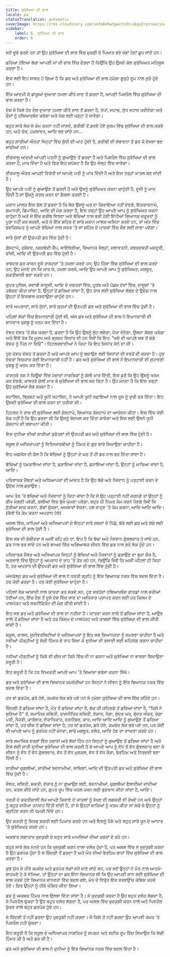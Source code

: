 ```yaml
---
title: ਸੁਰੱਖਿਆ ਦੀ ਭਾਲ
locale: pa
statusTranslation: automatic
coverImage: https://res.cloudinary.com/xmfm6mhw3gwctndtcubgx2rptnae/image/upload/v1740337243/small_cover_educacion_fundamental_a051170f1c.webp
sidebar:
    label: 6. ਸੁਰੱਖਿਆ ਦੀ ਭਾਲ
    order: 6
---
```

ਜਦੋਂ ਚੂਚੇ ਡਰਦੇ ਹਨ ਤਾਂ ਉਹ ਸੁਰੱਖਿਆ ਦੀ ਭਾਲ ਵਿੱਚ ਮੁਰਗੀ ਦੇ ਪਿਆਰ ਭਰੇ ਖੰਭਾਂ ਹੇਠਾਂ ਛੁਪ ਜਾਂਦੇ ਹਨ।

ਡਰਿਆ ਹੋਇਆ ਬੱਚਾ ਆਪਣੀ ਮਾਂ ਦੀ ਭਾਲ ਵਿੱਚ ਦੌੜਦਾ ਹੈ ਕਿਉਂਕਿ ਉਹ ਉਸਦੇ ਕੋਲ ਸੁਰੱਖਿਅਤ ਮਹਿਸੂਸ ਕਰਦਾ ਹੈ।

ਇਸ ਲਈ ਇਹ ਸਾਬਤ ਹੋ ਗਿਆ ਹੈ ਕਿ ਡਰ ਅਤੇ ਸੁਰੱਖਿਆ ਦੀ ਭਾਲ ਹਮੇਸ਼ਾ ਗੂੜ੍ਹੇ ਰੂਪ ਨਾਲ ਜੁੜੇ ਹੁੰਦੇ ਹਨ।

ਇੱਕ ਆਦਮੀ ਜੋ ਡਾਕੂਆਂ ਦੁਆਰਾ ਹਮਲਾ ਕੀਤੇ ਜਾਣ ਤੋਂ ਡਰਦਾ ਹੈ, ਆਪਣੀ ਪਿਸਤੌਲ ਵਿੱਚ ਸੁਰੱਖਿਆ ਦੀ ਭਾਲ ਕਰਦਾ ਹੈ।

ਦੇਸ਼ ਜੋ ਕਿਸੇ ਹੋਰ ਦੇਸ਼ ਦੁਆਰਾ ਹਮਲਾ ਕੀਤੇ ਜਾਣ ਤੋਂ ਡਰਦਾ ਹੈ, ਤੋਪਾਂ, ਜਹਾਜ਼, ਯੁੱਧ ਜਹਾਜ਼ ਖਰੀਦੇਗਾ ਅਤੇ ਫੌਜਾਂ ਨੂੰ ਹਥਿਆਰਬੰਦ ਕਰੇਗਾ ਅਤੇ ਜੰਗ ਲਈ ਖੜ੍ਹਾ ਹੋ ਜਾਵੇਗਾ।

ਬਹੁਤ ਸਾਰੇ ਲੋਕ ਜੋ ਕੰਮ ਕਰਨਾ ਨਹੀਂ ਜਾਣਦੇ, ਗਰੀਬੀ ਤੋਂ ਡਰਦੇ ਹੋਏ ਜੁਰਮ ਵਿੱਚ ਸੁਰੱਖਿਆ ਦੀ ਭਾਲ ਕਰਦੇ ਹਨ, ਅਤੇ ਚੋਰ, ਹਮਲਾਵਰ, ਆਦਿ ਬਣ ਜਾਂਦੇ ਹਨ...

ਬਹੁਤ ਸਾਰੀਆਂ ਔਰਤਾਂ ਜਿਨ੍ਹਾਂ ਵਿੱਚ ਬੁੱਧੀ ਦੀ ਘਾਟ ਹੁੰਦੀ ਹੈ, ਗਰੀਬੀ ਦੀ ਸੰਭਾਵਨਾ ਤੋਂ ਡਰ ਕੇ ਵੇਸਵਾ ਬਣ ਜਾਂਦੀਆਂ ਹਨ।

ਈਰਖਾਲੂ ਆਦਮੀ ਆਪਣੀ ਪਤਨੀ ਨੂੰ ਗੁਆਉਣ ਤੋਂ ਡਰਦਾ ਹੈ ਅਤੇ ਪਿਸਤੌਲ ਵਿੱਚ ਸੁਰੱਖਿਆ ਦੀ ਭਾਲ ਕਰਦਾ ਹੈ, ਮਾਰ ਦਿੰਦਾ ਹੈ ਅਤੇ ਫਿਰ ਇਹ ਸਪੱਸ਼ਟ ਹੈ ਕਿ ਉਹ ਜੇਲ੍ਹ ਵਿੱਚ ਜਾਵੇਗਾ।

ਈਰਖਾਲੂ ਔਰਤ ਆਪਣੀ ਵਿਰੋਧੀ ਜਾਂ ਆਪਣੇ ਪਤੀ ਨੂੰ ਮਾਰ ਦਿੰਦੀ ਹੈ ਅਤੇ ਇਸ ਤਰ੍ਹਾਂ ਕਾਤਲ ਬਣ ਜਾਂਦੀ ਹੈ।

ਉਹ ਆਪਣੇ ਪਤੀ ਨੂੰ ਗੁਆਉਣ ਤੋਂ ਡਰਦੀ ਹੈ ਅਤੇ ਉਸਨੂੰ ਸੁਰੱਖਿਅਤ ਕਰਨਾ ਚਾਹੁੰਦੀ ਹੈ, ਦੂਜੀ ਨੂੰ ਮਾਰ ਦਿੰਦੀ ਹੈ ਜਾਂ ਉਸਨੂੰ ਕਤਲ ਕਰਨ ਦਾ ਫੈਸਲਾ ਕਰਦੀ ਹੈ।

ਮਕਾਨ ਮਾਲਕ ਇਸ ਗੱਲ ਤੋਂ ਡਰਦਾ ਹੈ ਕਿ ਲੋਕ ਉਸਨੂੰ ਘਰ ਦਾ ਕਿਰਾਇਆ ਨਹੀਂ ਦੇਣਗੇ, ਇਕਰਾਰਨਾਮੇ, ਜ਼ਮਾਨਤੀ, ਡਿਪਾਜ਼ਿਟ, ਆਦਿ ਦੀ ਮੰਗ ਕਰਦਾ ਹੈ, ਇਸ ਤਰ੍ਹਾਂ ਉਹ ਆਪਣੇ ਆਪ ਨੂੰ ਸੁਰੱਖਿਅਤ ਕਰਨਾ ਚਾਹੁੰਦਾ ਹੈ ਅਤੇ ਜੇ ਇੱਕ ਗਰੀਬ ਵਿਧਵਾ ਅਤੇ ਬੱਚਿਆਂ ਨਾਲ ਭਰੀ ਹੋਈ ਇੰਨੀਆਂ ਭਿਆਨਕ ਜ਼ਰੂਰਤਾਂ ਨੂੰ ਪੂਰਾ ਨਹੀਂ ਕਰ ਸਕਦੀ, ਅਤੇ ਜੇ ਇੱਕ ਸ਼ਹਿਰ ਦੇ ਸਾਰੇ ਮਕਾਨ ਮਾਲਕ ਅਜਿਹਾ ਕਰਦੇ ਹਨ, ਤਾਂ ਅੰਤ ਵਿੱਚ ਬਦਕਿਸਮਤ ਨੂੰ ਆਪਣੇ ਬੱਚਿਆਂ ਨਾਲ ਸੜਕ 'ਤੇ ਜਾਂ ਸ਼ਹਿਰ ਦੇ ਪਾਰਕਾਂ ਵਿੱਚ ਸੌਣ ਲਈ ਜਾਣਾ ਪਵੇਗਾ।

ਸਾਰੇ ਯੁੱਧਾਂ ਦੀ ਉਤਪਤੀ ਡਰ ਵਿੱਚ ਹੁੰਦੀ ਹੈ।

ਗੇਸਟਾਪੋ, ਤਸ਼ੱਦਦ, ਨਜ਼ਰਬੰਦੀ ਕੈਂਪ, ਸਾਇਬੇਰੀਆ, ਭਿਆਨਕ ਜੇਲ੍ਹਾਂ, ਜਲਾਵਤਨੀ, ਜ਼ਬਰਦਸਤੀ ਮਜ਼ਦੂਰੀ, ਫਾਂਸੀ, ਆਦਿ ਦੀ ਉਤਪਤੀ ਡਰ ਵਿੱਚ ਹੁੰਦੀ ਹੈ।

ਰਾਸ਼ਟਰ ਡਰ ਕਾਰਨ ਦੂਜੇ ਰਾਸ਼ਟਰਾਂ 'ਤੇ ਹਮਲਾ ਕਰਦੇ ਹਨ; ਉਹ ਹਿੰਸਾ ਵਿੱਚ ਸੁਰੱਖਿਆ ਦੀ ਭਾਲ ਕਰਦੇ ਹਨ, ਉਹ ਮੰਨਦੇ ਹਨ ਕਿ ਮਾਰ ਕੇ, ਹਮਲਾ ਕਰਕੇ, ਆਦਿ ਉਹ ਆਪਣੇ ਆਪ ਨੂੰ ਸੁਰੱਖਿਅਤ, ਮਜ਼ਬੂਤ, ਸ਼ਕਤੀਸ਼ਾਲੀ ਬਣਾ ਸਕਦੇ ਹਨ।

ਗੁਪਤ ਪੁਲਿਸ, ਜਵਾਬੀ ਜਾਸੂਸੀ, ਆਦਿ ਦੇ ਦਫਤਰਾਂ ਵਿੱਚ, ਪੂਰਬ ਅਤੇ ਪੱਛਮ ਦੋਵਾਂ ਵਿੱਚ, ਜਾਸੂਸਾਂ 'ਤੇ ਤਸ਼ੱਦਦ ਕੀਤਾ ਜਾਂਦਾ ਹੈ, ਉਨ੍ਹਾਂ ਤੋਂ ਡਰਿਆ ਜਾਂਦਾ ਹੈ, ਉਹ ਰਾਜ ਲਈ ਸੁਰੱਖਿਆ ਲੱਭਣ ਦੇ ਉਦੇਸ਼ ਨਾਲ ਉਨ੍ਹਾਂ ਤੋਂ ਇਕਬਾਲ ਕਰਵਾਉਣਾ ਚਾਹੁੰਦੇ ਹਨ।

ਸਾਰੇ ਅਪਰਾਧਾਂ, ਸਾਰੇ ਯੁੱਧਾਂ, ਸਾਰੇ ਜੁਰਮਾਂ ਦੀ ਉਤਪਤੀ ਡਰ ਅਤੇ ਸੁਰੱਖਿਆ ਦੀ ਭਾਲ ਵਿੱਚ ਹੁੰਦੀ ਹੈ।

ਪਹਿਲਾਂ ਲੋਕਾਂ ਵਿੱਚ ਇਮਾਨਦਾਰੀ ਹੁੰਦੀ ਸੀ, ਅੱਜ ਡਰ ਅਤੇ ਸੁਰੱਖਿਆ ਦੀ ਭਾਲ ਨੇ ਇਮਾਨਦਾਰੀ ਦੀ ਸ਼ਾਨਦਾਰ ਖੁਸ਼ਬੂ ਨੂੰ ਖਤਮ ਕਰ ਦਿੱਤਾ ਹੈ।

ਦੋਸਤ ਦੋਸਤ 'ਤੇ ਸ਼ੱਕ ਕਰਦਾ ਹੈ, ਡਰਦਾ ਹੈ ਕਿ ਉਹ ਉਸਨੂੰ ਲੁੱਟ ਲਵੇਗਾ, ਧੋਖਾ ਦੇਵੇਗਾ, ਉਸਦਾ ਸ਼ੋਸ਼ਣ ਕਰੇਗਾ ਅਤੇ ਇੱਥੋਂ ਤੱਕ ਕਿ ਮੂਰਖ ਅਤੇ ਭ੍ਰਸ਼ਟ ਸਿਧਾਂਤ ਵੀ ਹਨ ਜਿਵੇਂ ਕਿ ਇਹ: "ਕਦੇ ਵੀ ਆਪਣੇ ਸਭ ਤੋਂ ਚੰਗੇ ਦੋਸਤ ਨੂੰ ਪਿੱਠ ਨਾ ਦਿਓ"। ਹਿਟਲਰਵਾਦੀਆਂ ਨੇ ਕਿਹਾ ਕਿ ਇਹ ਸਿਧਾਂਤ ਸੋਨੇ ਦਾ ਸੀ।

ਹੁਣ ਦੋਸਤ ਦੋਸਤ ਤੋਂ ਡਰਦਾ ਹੈ ਅਤੇ ਆਪਣੇ ਆਪ ਨੂੰ ਬਚਾਉਣ ਲਈ ਸਿਧਾਂਤਾਂ ਦੀ ਵਰਤੋਂ ਵੀ ਕਰਦਾ ਹੈ। ਹੁਣ ਦੋਸਤਾਂ ਵਿਚਕਾਰ ਕੋਈ ਇਮਾਨਦਾਰੀ ਨਹੀਂ ਹੈ। ਡਰ ਅਤੇ ਸੁਰੱਖਿਆ ਦੀ ਭਾਲ ਨੇ ਇਮਾਨਦਾਰੀ ਦੀ ਸੁਹਾਵਣੀ ਖੁਸ਼ਬੂ ਨੂੰ ਖਤਮ ਕਰ ਦਿੱਤਾ ਹੈ।

ਕਾਸਤਰੋ ਰਸ ਨੇ ਕਿਊਬਾ ਵਿੱਚ ਹਜ਼ਾਰਾਂ ਨਾਗਰਿਕਾਂ ਨੂੰ ਗੋਲੀ ਮਾਰ ਦਿੱਤੀ, ਇਸ ਡਰੋਂ ਕਿ ਉਹ ਉਸਨੂੰ ਖਤਮ ਕਰ ਦੇਣਗੇ; ਕਾਸਤਰੋ ਗੋਲੀ ਮਾਰ ਕੇ ਸੁਰੱਖਿਆ ਦੀ ਭਾਲ ਕਰ ਰਿਹਾ ਹੈ। ਉਹ ਮੰਨਦਾ ਹੈ ਕਿ ਇਸ ਤਰ੍ਹਾਂ ਉਹ ਸੁਰੱਖਿਆ ਲੱਭ ਸਕਦਾ ਹੈ।

ਸਟਾਲਿਨ, ਭ੍ਰਿਸ਼ਟ ਅਤੇ ਖੂਨੀ ਸਟਾਲਿਨ, ਨੇ ਆਪਣੇ ਖੂਨੀ ਸਫਾਇਆਂ ਨਾਲ ਰੂਸ ਨੂੰ ਦੁਖੀ ਕਰ ਦਿੱਤਾ। ਇਹ ਉਸਦੀ ਸੁਰੱਖਿਆ ਦੀ ਭਾਲ ਕਰਨ ਦਾ ਤਰੀਕਾ ਸੀ।

ਹਿਟਲਰ ਨੇ ਰਾਜ ਦੀ ਸੁਰੱਖਿਆ ਲਈ ਗੇਸਟਾਪੋ, ਭਿਆਨਕ ਗੇਸਟਾਪੋ ਦਾ ਆਯੋਜਨ ਕੀਤਾ। ਇਸ ਵਿੱਚ ਕੋਈ ਸ਼ੱਕ ਨਹੀਂ ਹੈ ਕਿ ਉਹ ਡਰਦਾ ਸੀ ਕਿ ਉਸਨੂੰ ਬੇਦਖਲ ਕਰ ਦਿੱਤਾ ਜਾਵੇਗਾ ਅਤੇ ਇਸ ਲਈ ਉਸਨੇ ਖੂਨੀ ਗੇਸਟਾਪੋ ਦੀ ਸਥਾਪਨਾ ਕੀਤੀ।

ਇਸ ਦੁਨੀਆ ਦੀਆਂ ਸਾਰੀਆਂ ਕੁੜੱਤਣਾਂ ਦੀ ਉਤਪਤੀ ਡਰ ਅਤੇ ਸੁਰੱਖਿਆ ਦੀ ਭਾਲ ਵਿੱਚ ਹੁੰਦੀ ਹੈ।

ਸਕੂਲ ਦੇ ਅਧਿਆਪਕਾਂ ਨੂੰ ਵਿਦਿਆਰਥੀਆਂ ਨੂੰ ਹਿੰਮਤ ਦੇ ਗੁਣ ਬਾਰੇ ਸਿਖਾਉਣਾ ਚਾਹੀਦਾ ਹੈ।

ਇਹ ਅਫ਼ਸੋਸ ਦੀ ਗੱਲ ਹੈ ਕਿ ਬੱਚਿਆਂ ਨੂੰ ਉਨ੍ਹਾਂ ਦੇ ਘਰ ਤੋਂ ਹੀ ਡਰ ਨਾਲ ਭਰ ਦਿੱਤਾ ਜਾਂਦਾ ਹੈ।

ਬੱਚਿਆਂ ਨੂੰ ਧਮਕਾਇਆ ਜਾਂਦਾ ਹੈ, ਡਰਾਇਆ ਜਾਂਦਾ ਹੈ, ਡਰਾਇਆ ਜਾਂਦਾ ਹੈ, ਉਨ੍ਹਾਂ ਨੂੰ ਮਾਰਿਆ ਜਾਂਦਾ ਹੈ, ਆਦਿ।

ਪਰਿਵਾਰਕ ਮੈਂਬਰਾਂ ਅਤੇ ਅਧਿਆਪਕਾਂ ਦੀ ਆਦਤ ਹੈ ਕਿ ਉਹ ਬੱਚੇ ਅਤੇ ਨੌਜਵਾਨ ਨੂੰ ਪੜ੍ਹਾਈ ਕਰਨ ਦੇ ਉਦੇਸ਼ ਨਾਲ ਡਰਾਉਣ।

ਆਮ ਤੌਰ 'ਤੇ ਬੱਚਿਆਂ ਅਤੇ ਨੌਜਵਾਨਾਂ ਨੂੰ ਕਿਹਾ ਜਾਂਦਾ ਹੈ ਕਿ ਜੇ ਉਹ ਪੜ੍ਹਾਈ ਨਹੀਂ ਕਰਨਗੇ ਤਾਂ ਉਨ੍ਹਾਂ ਨੂੰ ਭੀਖ ਮੰਗਣੀ ਪਵੇਗੀ, ਗਲੀਆਂ ਵਿਚ ਭੁੱਖੇ ਘੁੰਮਣਾ ਪਵੇਗਾ, ਬਹੁਤ ਹੀ ਨਿਮਰ ਕੰਮ ਕਰਨੇ ਪੈਣਗੇ ਜਿਵੇਂ ਕਿ ਜੁੱਤੀਆਂ ਸਾਫ਼ ਕਰਨਾ, ਗੰਢਾਂ ਚੁੱਕਣਾ, ਅਖ਼ਬਾਰਾਂ ਵੇਚਣਾ, ਹਲ ਵਾਹੁਣ 'ਤੇ ਕੰਮ ਕਰਨਾ, ਆਦਿ ਆਦਿ ਆਦਿ। (ਜਿਵੇਂ ਕਿ ਕੰਮ ਕਰਨਾ ਅਪਰਾਧ ਹੋਵੇ)

ਅਸਲ ਵਿੱਚ, ਮਾਪਿਆਂ ਅਤੇ ਅਧਿਆਪਕਾਂ ਦੇ ਇਨ੍ਹਾਂ ਸਾਰੇ ਸ਼ਬਦਾਂ ਦੇ ਪਿੱਛੇ, ਬੱਚੇ ਲਈ ਡਰ ਅਤੇ ਬੱਚੇ ਲਈ ਸੁਰੱਖਿਆ ਦੀ ਭਾਲ ਹੁੰਦੀ ਹੈ।

ਇਸ ਸਭ ਦੀ ਗੰਭੀਰਤਾ ਜੋ ਅਸੀਂ ਕਹਿ ਰਹੇ ਹਾਂ, ਇਹ ਹੈ ਕਿ ਬੱਚਾ ਅਤੇ ਨੌਜਵਾਨ ਗੁੰਝਲਦਾਰ ਹੋ ਜਾਂਦੇ ਹਨ, ਡਰ ਨਾਲ ਭਰ ਜਾਂਦੇ ਹਨ ਅਤੇ ਬਾਅਦ ਵਿੱਚ ਅਭਿਆਸਕ ਜੀਵਨ ਵਿੱਚ ਡਰ ਨਾਲ ਭਰੇ ਲੋਕ ਹੁੰਦੇ ਹਨ।

ਪਰਿਵਾਰਕ ਮੈਂਬਰ ਅਤੇ ਅਧਿਆਪਕ ਜਿਨ੍ਹਾਂ ਨੂੰ ਬੱਚਿਆਂ ਅਤੇ ਨੌਜਵਾਨਾਂ ਨੂੰ ਡਰਾਉਣ ਦਾ ਬੁਰਾ ਸ਼ੌਕ ਹੈ, ਅਣਜਾਣੇ ਵਿੱਚ ਉਨ੍ਹਾਂ ਨੂੰ ਅਪਰਾਧ ਦੇ ਰਾਹ 'ਤੇ ਤੋਰ ਰਹੇ ਹਨ, ਕਿਉਂਕਿ ਜਿਵੇਂ ਕਿ ਅਸੀਂ ਪਹਿਲਾਂ ਹੀ ਕਿਹਾ ਹੈ, ਹਰ ਅਪਰਾਧ ਦੀ ਉਤਪਤੀ ਡਰ ਅਤੇ ਸੁਰੱਖਿਆ ਦੀ ਭਾਲ ਵਿੱਚ ਹੁੰਦੀ ਹੈ।

ਅੱਜਕੱਲ੍ਹ ਡਰ ਅਤੇ ਸੁਰੱਖਿਆ ਦੀ ਭਾਲ ਨੇ ਧਰਤੀ ਗ੍ਰਹਿ ਨੂੰ ਇੱਕ ਭਿਆਨਕ ਨਰਕ ਵਿੱਚ ਬਦਲ ਦਿੱਤਾ ਹੈ। ਹਰ ਕੋਈ ਡਰਦਾ ਹੈ। ਹਰ ਕੋਈ ਸੁਰੱਖਿਆ ਚਾਹੁੰਦਾ ਹੈ।

ਪਹਿਲਾਂ ਲੋਕ ਆਜ਼ਾਦੀ ਨਾਲ ਯਾਤਰਾ ਕਰ ਸਕਦੇ ਸਨ, ਹੁਣ ਸਰਹੱਦਾਂ ਹਥਿਆਰਬੰਦ ਗਾਰਡਾਂ ਨਾਲ ਭਰੀਆਂ ਹੋਈਆਂ ਹਨ, ਇੱਕ ਦੇਸ਼ ਤੋਂ ਦੂਜੇ ਦੇਸ਼ ਵਿੱਚ ਜਾਣ ਦਾ ਅਧਿਕਾਰ ਪ੍ਰਾਪਤ ਕਰਨ ਲਈ ਹਰ ਕਿਸਮ ਦੇ ਪਾਸਪੋਰਟ ਅਤੇ ਸਰਟੀਫਿਕੇਟ ਦੀ ਮੰਗ ਕੀਤੀ ਜਾਂਦੀ ਹੈ।

ਇਹ ਸਭ ਡਰ ਅਤੇ ਸੁਰੱਖਿਆ ਦੀ ਭਾਲ ਦਾ ਨਤੀਜਾ ਹੈ। ਯਾਤਰਾ ਕਰਨ ਵਾਲੇ ਤੋਂ ਡਰਿਆ ਜਾਂਦਾ ਹੈ, ਆਉਣ ਵਾਲੇ ਤੋਂ ਡਰਿਆ ਜਾਂਦਾ ਹੈ ਅਤੇ ਹਰ ਕਿਸਮ ਦੇ ਪਾਸਪੋਰਟ ਅਤੇ ਕਾਗਜ਼ਾਂ ਵਿੱਚ ਸੁਰੱਖਿਆ ਦੀ ਭਾਲ ਕੀਤੀ ਜਾਂਦੀ ਹੈ।

ਸਕੂਲ, ਕਾਲਜ, ਯੂਨੀਵਰਸਿਟੀਆਂ ਦੇ ਅਧਿਆਪਕਾਂ ਨੂੰ ਇਹ ਸਭ ਭਿਆਨਕਤਾ ਨੂੰ ਸਮਝਣਾ ਚਾਹੀਦਾ ਹੈ ਅਤੇ ਨਵੀਆਂ ਪੀੜ੍ਹੀਆਂ ਨੂੰ ਸੱਚੀ ਹਿੰਮਤ ਦੇ ਰਾਹ ਸਿਖਾ ਕੇ ਦੁਨੀਆ ਦੀ ਭਲਾਈ ਲਈ ਸਹਿਯੋਗ ਕਰਨਾ ਚਾਹੀਦਾ ਹੈ।

ਨਵੀਆਂ ਪੀੜ੍ਹੀਆਂ ਨੂੰ ਕਿਸੇ ਵੀ ਚੀਜ਼ ਜਾਂ ਕਿਸੇ ਵਿੱਚ ਵੀ ਨਾ ਡਰਨਾ ਅਤੇ ਸੁਰੱਖਿਆ ਨਾ ਭਾਲਣਾ ਸਿਖਾਉਣਾ ਜ਼ਰੂਰੀ ਹੈ।

ਇਹ ਜ਼ਰੂਰੀ ਹੈ ਕਿ ਹਰ ਵਿਅਕਤੀ ਆਪਣੇ ਆਪ 'ਤੇ ਜ਼ਿਆਦਾ ਭਰੋਸਾ ਕਰਨਾ ਸਿੱਖੇ।

ਡਰ ਅਤੇ ਸੁਰੱਖਿਆ ਦੀ ਭਾਲ ਭਿਆਨਕ ਕਮਜ਼ੋਰੀਆਂ ਹਨ ਜਿਨ੍ਹਾਂ ਨੇ ਜੀਵਨ ਨੂੰ ਇੱਕ ਭਿਆਨਕ ਨਰਕ ਵਿੱਚ ਬਦਲ ਦਿੱਤਾ ਹੈ।

ਹਰ ਥਾਂ ਡਰਪੋਕ, ਡਰੇ ਹੋਏ, ਕਮਜ਼ੋਰ ਲੋਕ ਭਰੇ ਪਏ ਹਨ ਜੋ ਹਮੇਸ਼ਾ ਸੁਰੱਖਿਆ ਦੀ ਭਾਲ ਵਿੱਚ ਰਹਿੰਦੇ ਹਨ।

ਜ਼ਿੰਦਗੀ ਤੋਂ ਡਰਿਆ ਜਾਂਦਾ ਹੈ, ਮੌਤ ਤੋਂ ਡਰਿਆ ਜਾਂਦਾ ਹੈ, ਲੋਕ ਕੀ ਕਹਿਣਗੇ ਤੋਂ ਡਰਿਆ ਜਾਂਦਾ ਹੈ, "ਕਿਸੇ ਨੇ ਸੁਣਿਆ ਹੈ" ਤੋਂ, ਸਮਾਜਿਕ ਸਥਿਤੀ, ਰਾਜਨੀਤਿਕ ਸਥਿਤੀ, ਵੱਕਾਰ, ਪੈਸਾ, ਸੁੰਦਰ ਘਰ, ਸੁੰਦਰ ਔਰਤ, ਚੰਗਾ ਪਤੀ, ਨੌਕਰੀ, ਕਾਰੋਬਾਰ, ਏਕਾਧਿਕਾਰ, ਫਰਨੀਚਰ, ਕਾਰ, ਆਦਿ ਆਦਿ ਆਦਿ ਨੂੰ ਗੁਆਉਣ ਤੋਂ ਡਰਿਆ ਜਾਂਦਾ ਹੈ, ਹਰ ਚੀਜ਼ ਤੋਂ ਡਰਿਆ ਜਾਂਦਾ ਹੈ, ਹਰ ਥਾਂ ਡਰਪੋਕ, ਡਰੇ ਹੋਏ, ਕਮਜ਼ੋਰ ਲੋਕ ਭਰੇ ਪਏ ਹਨ, ਪਰ ਕੋਈ ਵੀ ਆਪਣੇ ਆਪ ਨੂੰ ਡਰਪੋਕ ਨਹੀਂ ਮੰਨਦਾ, ਸਾਰੇ ਮਜ਼ਬੂਤ, ਦਲੇਰ, ਆਦਿ ਹੋਣ ਦਾ ਦਾਅਵਾ ਕਰਦੇ ਹਨ।

ਸਾਰੇ ਸਮਾਜਿਕ ਵਰਗਾਂ ਵਿੱਚ ਹਜ਼ਾਰਾਂ ਅਤੇ ਲੱਖਾਂ ਹਿੱਤ ਹਨ ਜਿਨ੍ਹਾਂ ਨੂੰ ਗੁਆਉਣ ਤੋਂ ਡਰਿਆ ਜਾਂਦਾ ਹੈ ਅਤੇ ਇਸ ਲਈ ਸਾਰੀ ਦੁਨੀਆ ਸੁਰੱਖਿਆ ਦੀ ਭਾਲ ਕਰਦੀ ਹੈ ਜੋ ਆਪਣੇ ਆਪ ਨੂੰ ਵੱਧ ਤੋਂ ਵੱਧ ਗੁੰਝਲਦਾਰ ਬਣਾ ਕੇ ਜੀਵਨ ਨੂੰ ਵੱਧ ਤੋਂ ਵੱਧ ਗੁੰਝਲਦਾਰ, ਵੱਧ ਤੋਂ ਵੱਧ ਮੁਸ਼ਕਲ, ਵੱਧ ਤੋਂ ਵੱਧ ਕੌੜਾ, ਬੇਰਹਿਮ ਅਤੇ ਨਿਰਦਈ ਬਣਾ ਦਿੰਦੀ ਹੈ।

ਸਾਰੀਆਂ ਚੁਗਲੀਆਂ, ਸਾਰੀਆਂ ਬਦਨਾਮੀਆਂ, ਸਾਜ਼ਿਸ਼ਾਂ, ਆਦਿ ਦੀ ਉਤਪਤੀ ਡਰ ਅਤੇ ਸੁਰੱਖਿਆ ਦੀ ਭਾਲ ਵਿੱਚ ਹੁੰਦੀ ਹੈ।

ਦੌਲਤ, ਸਥਿਤੀ, ਸ਼ਕਤੀ, ਵੱਕਾਰ ਨੂੰ ਨਾ ਗੁਆਉਣ ਲਈ, ਬਦਨਾਮੀਆਂ, ਚੁਗਲੀਆਂ ਫੈਲਾਈਆਂ ਜਾਂਦੀਆਂ ਹਨ, ਕਤਲ ਕੀਤੇ ਜਾਂਦੇ ਹਨ, ਗੁਪਤ ਰੂਪ ਵਿੱਚ ਕਤਲ ਕਰਨ ਲਈ ਭੁਗਤਾਨ ਕੀਤਾ ਜਾਂਦਾ ਹੈ, ਆਦਿ।

ਧਰਤੀ ਦੇ ਸ਼ਕਤੀਸ਼ਾਲੀ ਲੋਕ ਆਪਣੇ ਕਿਰਾਏ ਦੇ ਕਾਤਲਾਂ ਨੂੰ ਰੱਖਣ ਦੀ ਲਗਜ਼ਰੀ ਵੀ ਰੱਖਦੇ ਹਨ ਅਤੇ ਉਨ੍ਹਾਂ ਨੂੰ ਬਹੁਤ ਵਧੀਆ ਤਨਖਾਹ ਦਿੱਤੀ ਜਾਂਦੀ ਹੈ, ਤਾਂ ਜੋ ਉਨ੍ਹਾਂ ਸਾਰਿਆਂ ਨੂੰ ਖਤਮ ਕੀਤਾ ਜਾ ਸਕੇ ਜੋ ਉਨ੍ਹਾਂ ਨੂੰ ਗ੍ਰਹਿਣ ਕਰਨ ਦੀ ਧਮਕੀ ਦਿੰਦੇ ਹਨ।

ਉਹ ਸ਼ਕਤੀ ਨੂੰ ਸਿਰਫ਼ ਸ਼ਕਤੀ ਲਈ ਪਿਆਰ ਕਰਦੇ ਹਨ ਅਤੇ ਇਸਨੂੰ ਪੈਸੇ ਅਤੇ ਬਹੁਤ ਸਾਰੇ ਖੂਨ ਦੇ ਆਧਾਰ 'ਤੇ ਸੁਰੱਖਿਅਤ ਕਰਦੇ ਹਨ।

ਅਖ਼ਬਾਰ ਲਗਾਤਾਰ ਖੁਦਕੁਸ਼ੀ ਦੇ ਬਹੁਤ ਸਾਰੇ ਮਾਮਲਿਆਂ ਦੀਆਂ ਖ਼ਬਰਾਂ ਦੇ ਰਹੇ ਹਨ।

ਬਹੁਤ ਸਾਰੇ ਲੋਕ ਮੰਨਦੇ ਹਨ ਕਿ ਖੁਦਕੁਸ਼ੀ ਕਰਨ ਵਾਲਾ ਦਲੇਰ ਹੁੰਦਾ ਹੈ, ਪਰ ਅਸਲ ਵਿੱਚ ਜੋ ਖੁਦਕੁਸ਼ੀ ਕਰਦਾ ਹੈ ਉਹ ਡਰਪੋਕ ਹੁੰਦਾ ਹੈ ਜੋ ਜ਼ਿੰਦਗੀ ਤੋਂ ਡਰਦਾ ਹੈ ਅਤੇ ਮੌਤ ਦੀਆਂ ਬੇਰਹਿਮ ਬਾਹਾਂ ਵਿੱਚ ਸੁਰੱਖਿਆ ਦੀ ਭਾਲ ਕਰਦਾ ਹੈ।

ਕੁਝ ਯੁੱਧ ਦੇ ਹੀਰੋ ਕਮਜ਼ੋਰ ਅਤੇ ਡਰਪੋਕ ਲੋਕਾਂ ਵਜੋਂ ਜਾਣੇ ਜਾਂਦੇ ਸਨ, ਪਰ ਜਦੋਂ ਉਨ੍ਹਾਂ ਨੇ ਮੌਤ ਨਾਲ ਆਹਮੋ-ਸਾਹਮਣੇ ਹੋ ਕੇ ਵੇਖਿਆ, ਤਾਂ ਉਨ੍ਹਾਂ ਦਾ ਡਰ ਇੰਨਾ ਭਿਆਨਕ ਸੀ ਕਿ ਉਹ ਆਪਣੀ ਜਾਨ ਲਈ ਸੁਰੱਖਿਆ ਦੀ ਭਾਲ ਕਰਦੇ ਹੋਏ ਭਿਆਨਕ ਜਾਨਵਰਾਂ ਵਿੱਚ ਬਦਲ ਗਏ, ਮੌਤ ਦੇ ਵਿਰੁੱਧ ਇੱਕ ਸਰਵਉੱਚ ਕੋਸ਼ਿਸ਼ ਕਰਦੇ ਹੋਏ। ਫਿਰ ਉਨ੍ਹਾਂ ਨੂੰ ਹੀਰੋ ਘੋਸ਼ਿਤ ਕੀਤਾ ਗਿਆ।

ਡਰ ਨੂੰ ਅਕਸਰ ਹਿੰਮਤ ਨਾਲ ਉਲਝਾ ਦਿੱਤਾ ਜਾਂਦਾ ਹੈ। ਜੋ ਖੁਦਕੁਸ਼ੀ ਕਰਦਾ ਹੈ ਉਹ ਬਹੁਤ ਦਲੇਰ ਲੱਗਦਾ ਹੈ, ਜੋ ਪਿਸਤੌਲ ਚੁੱਕਦਾ ਹੈ ਉਹ ਬਹੁਤ ਦਲੇਰ ਲੱਗਦਾ ਹੈ, ਪਰ ਅਸਲ ਵਿੱਚ ਖੁਦਕੁਸ਼ੀ ਕਰਨ ਵਾਲੇ ਅਤੇ ਪਿਸਤੌਲ ਚੁੱਕਣ ਵਾਲੇ ਬਹੁਤ ਡਰਪੋਕ ਹੁੰਦੇ ਹਨ।

ਜੋ ਜ਼ਿੰਦਗੀ ਤੋਂ ਨਹੀਂ ਡਰਦਾ ਉਹ ਖੁਦਕੁਸ਼ੀ ਨਹੀਂ ਕਰਦਾ। ਜੋ ਕਿਸੇ ਤੋਂ ਨਹੀਂ ਡਰਦਾ ਉਹ ਆਪਣੀ ਕਮਰ 'ਤੇ ਪਿਸਤੌਲ ਨਹੀਂ ਚੁੱਕਦਾ।

ਇਹ ਜ਼ਰੂਰੀ ਹੈ ਕਿ ਸਕੂਲ ਦੇ ਅਧਿਆਪਕ ਨਾਗਰਿਕ ਨੂੰ ਸਪਸ਼ਟ ਅਤੇ ਸਟੀਕ ਰੂਪ ਵਿੱਚ ਸਿਖਾਉਣ ਕਿ ਸੱਚੀ ਹਿੰਮਤ ਕੀ ਹੈ ਅਤੇ ਡਰ ਕੀ ਹੈ।

ਡਰ ਅਤੇ ਸੁਰੱਖਿਆ ਦੀ ਭਾਲ ਨੇ ਦੁਨੀਆ ਨੂੰ ਇੱਕ ਭਿਆਨਕ ਨਰਕ ਵਿੱਚ ਬਦਲ ਦਿੱਤਾ ਹੈ।

